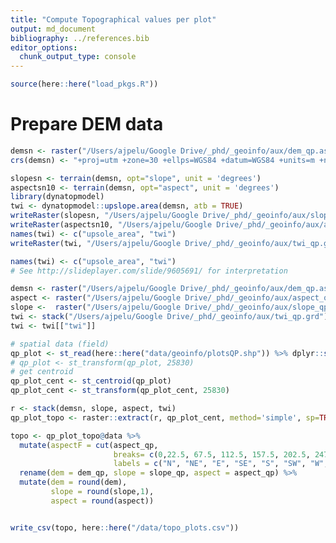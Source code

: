 ```yaml
---
title: "Compute Topographical values per plot"
output: md_document
bibliography: ../references.bib
editor_options: 
  chunk_output_type: console
---
```


```r
source(here::here("load_pkgs.R"))
```


# Prepare DEM data 
```r
demsn <- raster("/Users/ajpelu/Google Drive/_phd/_geoinfo/aux/dem_qp.asc")
crs(demsn) <- "+proj=utm +zone=30 +ellps=WGS84 +datum=WGS84 +units=m +no_defs"

slopesn <- terrain(demsn, opt="slope", unit = 'degrees')
aspectsn10 <- terrain(demsn, opt="aspect", unit = 'degrees')
library(dynatopmodel)
twi <- dynatopmodel::upslope.area(demsn, atb = TRUE)
writeRaster(slopesn, "/Users/ajpelu/Google Drive/_phd/_geoinfo/aux/slope_qp.asc")
writeRaster(aspectsn10, "/Users/ajpelu/Google Drive/_phd/_geoinfo/aux/aspect_qp.asc")
names(twi) <- c("upsole_area", "twi")
writeRaster(twi, "/Users/ajpelu/Google Drive/_phd/_geoinfo/aux/twi_qp.grd")

names(twi) <- c("upsole_area", "twi")
# See http://slideplayer.com/slide/9605691/ for interpretation 
```

```r
demsn <- raster("/Users/ajpelu/Google Drive/_phd/_geoinfo/aux/dem_qp.asc")
aspect <- raster("/Users/ajpelu/Google Drive/_phd/_geoinfo/aux/aspect_qp.asc")
slope <-  raster("/Users/ajpelu/Google Drive/_phd/_geoinfo/aux/slope_qp.asc")
twi <- stack("/Users/ajpelu/Google Drive/_phd/_geoinfo/aux/twi_qp.grd")
twi <- twi[["twi"]]
```


```r
# spatial data (field)
qp_plot <- st_read(here::here("data/geoinfo/plotsQP.shp")) %>% dplyr::select(code, loc, geometry)
# qp_plot <- st_transform(qp_plot, 25830)
# get centroid 
qp_plot_cent <- st_centroid(qp_plot)
qp_plot_cent <- st_transform(qp_plot_cent, 25830)
```


```r
r <- stack(demsn, slope, aspect, twi)
qp_plot_topo <- raster::extract(r, qp_plot_cent, method='simple', sp=TRUE)

topo <- qp_plot_topo@data %>% 
  mutate(aspectF = cut(aspect_qp, 
                       breaks= c(0,22.5, 67.5, 112.5, 157.5, 202.5, 247.5, 292.5, 337.5, 359.5),
                       labels = c("N", "NE", "E", "SE", "S", "SW", "W", "NW","N"))) %>% 
  rename(dem = dem_qp, slope = slope_qp, aspect = aspect_qp) %>% 
  mutate(dem = round(dem), 
         slope = round(slope,1), 
         aspect = round(aspect))


write_csv(topo, here::here("/data/topo_plots.csv"))
```








